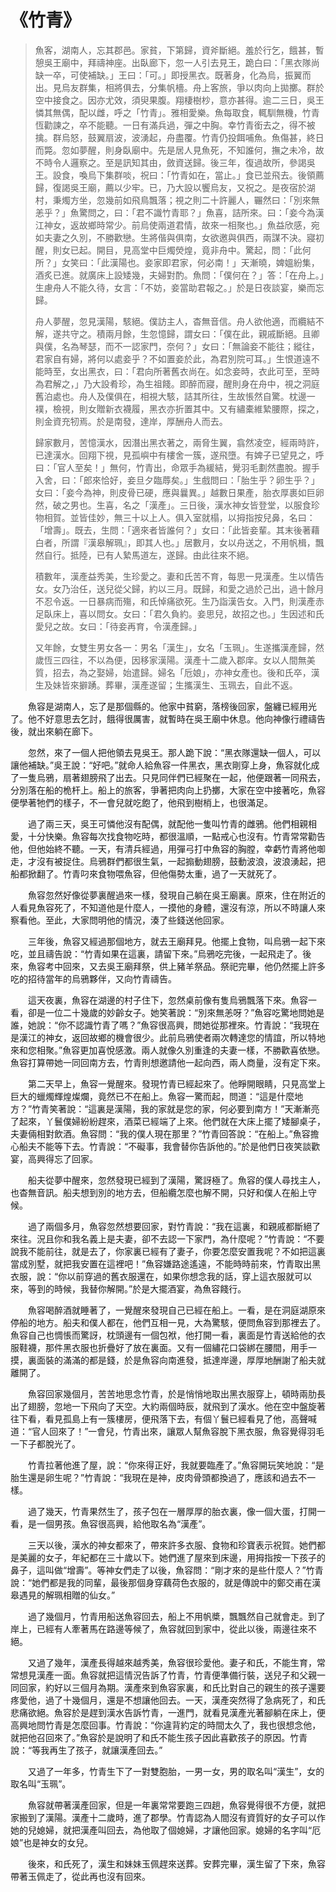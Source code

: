 # 《竹青》

> 魚客，湖南人，忘其郡邑。家貧，下第歸，資斧斷絕。羞於行乞，餓甚，暫憩吳王廟中，拜禱神座。出臥廊下，忽一人引去見王，跪白曰：「黑衣隊尚缺一卒，可使補缺。」王曰：「可。」即授黑衣。既著身，化為烏，振翼而出。見烏友群集，相將俱去，分集帆檣。舟上客旅，爭以肉向上拋擲。群於空中接食之。因亦尤效，須臾果腹。翔棲樹杪，意亦甚得。逾二三日，吳王憐其無偶，配以雌，呼之「竹青」。雅相愛樂。魚每取食，輒馴無機，竹青恆勸諫之，卒不能聽。一日有滿兵過，彈之中胸。幸竹青銜去之，得不被擒。群烏怒，鼓翼扇波，波湧起，舟盡覆。竹青仍投餌哺魚。魚傷甚，終日而斃。忽如夢醒，則身臥廟中。先是居人見魚死，不知誰何，撫之未冷，故不時令人邏察之。至是訊知其由，斂資送歸。後三年，復過故所，參謁吳王。設食，喚烏下集群啖，祝曰：「竹青如在，當止。」食已並飛去。後領薦歸，復謁吳王廟，薦以少牢。已，乃大設以饗烏友，又祝之。是夜宿於湖村，秉燭方坐，忽幾前如飛鳥飄落；視之則二十許麗人，囅然曰：「別來無恙乎？」魚驚問之，曰：「君不識竹青耶？」魚喜，詰所來。曰：「妾今為漢江神女，返故鄉時常少。前烏使兩道君情，故來一相聚也。」魚益欣感，宛如夫妻之久別，不勝歡戀。生將偕與俱南，女欲邀與俱西，兩謀不決。寢初醒，則女已起。開目，見高堂中巨燭熒煌，竟非舟中。驚起，問：「此何所？」女笑曰：「此漢陽也。妾家即君家，何必南！」天漸曉，婢媼紛集，酒炙已進。就廣床上設矮幾，夫婦對酌。魚問：「僕何在？」答：「在舟上。」生慮舟人不能久待，女言：「不妨，妾當助君報之。」於是日夜談宴，樂而忘歸。
>
> 舟人夢醒，忽見漢陽，駭絕。僕訪主人，杳無音信。舟人欲他適，而纜結不解，遂共守之。積兩月餘，生忽憶歸，謂女曰：「僕在此，親戚斷絕。且卿與僕，名為琴瑟，而不一認家門，奈何？」女曰：「無論妾不能往；縱往，君家自有婦，將何以處妾乎？不如置妾於此，為君別院可耳。」生恨道遠不能時至，女出黑衣，曰：「君向所著舊衣尚在。如念妾時，衣此可至，至時為君解之，」乃大設肴珍，為生祖餞。即醉而寢，醒則身在舟中，視之洞庭舊泊處也。舟人及僕俱在，相視大駭，詰其所往，生故悵然自驚。枕邊一襆，檢視，則女贈新衣襪履，黑衣亦折置其中。又有繡橐維縶腰際，探之，則金資充牣焉。於是南發，達岸，厚酬舟人而去。
>
> 歸家數月，苦憶漢水，因潛出黑衣著之，兩脅生翼，翕然凌空，經兩時許，已達漢水。回翔下視，見孤嶼中有樓舍一簇，遂飛墮。有婢子已望見之，呼曰：「官人至矣！」無何，竹青出，命眾手為緩結，覺羽毛劃然盡脫。握手入舍，曰：「郎來恰好，妾旦夕臨蓐矣。」生戲問曰：「胎生乎？卵生乎？」女曰：「妾今為神，則皮骨已硬，應與曩異。」越數日果產，胎衣厚裹如巨卵然，破之男也。生喜，名之「漢產」。三日後，漢水神女皆登堂，以服食珍物相賀。並皆佳妙，無三十以上人。俱入室就榻，以拇指按兒鼻，名曰：「增壽」。既去，生問：「適來者皆誰何？」女曰：「此皆妾輩。其末後著藉白者，所謂『漢皋解珮』，即其人也。」居數月，女以舟送之，不用帆楫，飄然自行。抵陸，已有人縶馬道左，遂歸。由此往來不絕。
>
> 積數年，漢產益秀美，生珍愛之。妻和氏苦不育，每思一見漢產。生以情告女。女乃治任，送兒從父歸，約以三月。既歸，和愛之過於己出，過十餘月不忍令返。一日暴病而殤，和氏悼痛欲死。生乃詣漢告女。入門，則漢產赤足臥床上，喜以問女。女曰：「君久負約。妾思兒，故招之也。」生因述和氏愛兒之故。女曰：「待妾再育，令漢產歸。」
>
> 又年餘，女雙生男女各一：男名「漢生」，女名「玉珮」。生遂攜漢產歸，然歲恆三四往，不以為便，因移家漢陽。漢產十二歲入郡庠。女以人間無美質，招去，為之娶婦，始遣歸。婦名「卮娘」，亦神女產也。後和氏卒，漢生及妹皆來擗踴。葬畢，漢產遂留；生攜漢生、玉珮去，自此不返。

&emsp;&emsp;魚容是湖南人，忘了是那個縣的。他家中貧窮，落榜後回家，盤纏已經用光了。他不好意思去乞討，餓得很厲害，就暫時在吳王廟中休息。他向神像行禮禱告後，就出來躺在廊下。

&emsp;&emsp;忽然，來了一個人把他領去見吳王。那人跪下說：“黑衣隊還缺一個人，可以讓他補缺。”吳王說：“好吧。”就命人給魚容一件黑衣，黑衣剛穿上身，魚容就化成了一隻烏鴉，扇著翅膀飛了出去。只見同伴們已經聚在一起，他便跟著一同飛去，分別落在船的桅杆上。船上的旅客，爭著把肉向上扔擲，大家在空中接著吃，魚容便學著牠們的樣子，不一會兒就吃飽了，他飛到樹梢上，也很滿足。

&emsp;&emsp;過了兩三天，吳王可憐他沒有配偶，就配他一隻叫竹青的雌鴉。他們相親相愛，十分快樂。魚容每次找食物吃時，都很溫順，一點戒心也沒有。竹青常常勸告他，但他始終不聽。一天，有清兵經過，用彈弓打中魚容的胸膛，幸虧竹青將他啣走，才沒有被捉住。烏鴉群們都很生氣，一起搧動翅膀，鼓動波浪，波浪湧起，把船都掀翻了。竹青叼來食物喂魚容，但他傷勢太重，過了一天就死了。

&emsp;&emsp;魚容忽然好像從夢裏醒過來一樣，發現自己躺在吳王廟裏。原來，住在附近的人看見魚容死了，不知道他是什麼人，一摸他的身體，還沒有涼，所以不時讓人來察看他。至此，大家問明他的情況，湊了些錢送他回家。

&emsp;&emsp;三年後，魚容又經過那個地方，就去王廟拜見。他擺上食物，叫烏鴉一起下來吃，並且禱告說：“竹青如果在這裏，請留下來。”烏鴉吃完後，一起飛走了。後來，魚容考中回來，又去吳王廟拜祭，供上豬羊祭品。祭祀完畢，他仍然擺上許多吃的招待當年的烏鴉夥伴，又向竹青禱告。

&emsp;&emsp;這天夜裏，魚容在湖邊的村子住下，忽然桌前像有隻烏鴉飄落下來。魚容一看，卻是一位二十幾歲的妙齡女子。她笑著說：“別來無恙呀？”魚容吃驚地問她是誰，她說：“你不認識竹青了嗎？”魚容很高興，問她從那裡來。竹青說：“我現在是漢江的神女，返回故鄉的機會很少。此前烏鴉使者兩次轉達您的情誼，所以特地來和您相聚。”魚容更加喜悅感激。兩人就像久別重逢的夫妻一樣，不勝歡喜依戀。魚容打算帶她一同回南方去，竹青則想邀請他一起向西，兩人商量，沒有定下來。

&emsp;&emsp;第二天早上，魚容一覺醒來。發現竹青已經起來了。他睜開眼睛，只見高堂上巨大的蠟燭輝煌燦爛，竟然已不在船上。魚容一驚而起，問道：“這是什麼地方？”竹青笑著說：“這裏是漢陽，我的家就是您的家，何必要到南方！”天漸漸亮了起來，丫鬟僕婦紛紛趕來，酒菜已經端了上來。他們就在大床上擺了矮腳桌子，夫妻倆相對飲酒。魚容問：“我的僕人現在那里？”竹青回答說：“在船上。”魚容擔心船夫不能等下去。竹青說：“不礙事，我會替你告訴他的。”於是他們日夜笑談歡宴，高興得忘了回家。

&emsp;&emsp;船夫從夢中醒來，忽然發現已經到了漢陽，驚訝極了。魚容的僕人尋找主人，也杳無音訊。船夫想到別的地方去，但船纜怎麼也解不開，只好和僕人在船上守候。

&emsp;&emsp;過了兩個多月，魚容忽然想要回家，對竹青說：“我在這裏，和親戚都斷絕了來往。況且你和我名義上是夫妻，卻不去認一下家門，為什麼呢？”竹青說：“不要說我不能前往，就是去了，你家裏已經有了妻子，你要怎麼安置我呢？不如把這裏當成別墅，就把我安置在這裡吧！”魚容嫌路途遙遠，不能時時前來，竹青取出黑衣服，說：“你以前穿過的舊衣服還在，如果你想念我的話，穿上這衣服就可以來，等到的時候，我替你解開。”於是大擺酒宴，為魚容餞行。

&emsp;&emsp;魚容喝醉酒就睡著了，一覺醒來發現自己已經在船上。一看，是在洞庭湖原來停船的地方。船夫和僕人都在，他們互相一見，大為驚駭，便問魚容到那裡去了。魚容自己也惆悵而驚訝，枕頭邊有一個包袱，他打開一看，裏面是竹青送給他的衣服鞋襪，那件黑衣服也折疊好了放在裏面。又有一個繡花口袋綁在腰間，用手一摸，裏面裝的滿滿的都是錢，於是魚容向南進發，抵達岸邊，厚厚地酬謝了船夫就離開了。

&emsp;&emsp;魚容回家幾個月，苦苦地思念竹青，於是悄悄地取出黑衣服穿上，頓時兩肋長出了翅膀，忽地一下飛向了天空。大約兩個時辰，就飛到了漢水。他在空中盤旋著往下看，看見孤島上有一簇樓房，便飛落下去，有個丫鬟已經看見了他，高聲喊道：“官人回來了！”一會兒，竹青出來，讓眾人幫魚容脫下黑衣服，魚容覺得羽毛一下子都脫光了。

&emsp;&emsp;竹青拉著他進了屋，說：“你來得正好，我就要臨產了。”魚容開玩笑地說：“是胎生還是卵生呢？”竹青說：“我現在是神，皮肉骨頭都換過了，應該和過去不一樣。

&emsp;&emsp;過了幾天，竹青果然生了，孩子包在一層厚厚的胎衣裏，像一個大蛋，打開一看，是一個男孩。魚容很高興，給他取名為“漢產”。

&emsp;&emsp;三天以後，漢水的神女都來了，帶來許多衣服、食物和珍寶表示祝賀。她們都是美麗的女子，年紀都在三十歲以下。她們進了屋來到床邊，用拇指按一下孩子的鼻子，這叫做“增壽”。等神女們走了以後，魚容問：“剛才來的是些什麼人？”竹青說：“她們都是我的同輩，最後那個身穿藕荷色衣服的，就是傳說中的鄭交甫在漢皋遇見的解珮相贈的仙女。”

&emsp;&emsp;過了幾個月，竹青用船送魚容回去，船上不用帆槳，飄飄然自己就會走。到了岸上，已經有人牽著馬在路邊等候了，魚容就回到家中，從此以後，兩邊往來不絕。

&emsp;&emsp;又過了幾年，漢產長得越來越秀美，魚容很珍愛他。妻子和氏，不能生育，常常想見漢產一面。魚容就把這情況告訴了竹青，竹青便準備行裝，送兒子和父親一同回家，約好以三個月為期。漢產來到魚容家裏，和氏比對自己的親生的孩子還要疼愛他，過了十幾個月，還是不想讓他回去。一天，漢產突然得了急病死了，和氏悲痛欲絕。魚容於是趕到漢水告訴竹青，一進門，就看見漢產光著腳躺在床上，便高興地問竹青是怎麼回事。竹青說：“你違背約定的時間太久了，我也很想念他，就把他召回來了。”魚容於是說明了和氏不能生孩子因此喜歡孩子的原因。竹青說：“等我再生了孩子，就讓漢產回去。”

&emsp;&emsp;又過了一年多，竹青生下了一對雙胞胎，一男一女，男的取名叫“漢生”，女的取名叫“玉珮”。

&emsp;&emsp;魚容就帶著漢產回家，但是一年裏常常要跑三四趟，魚容覺得很不方便，就把家搬到了漢陽。漢產十二歲時，進了郡學。竹青認為人間沒有資質好的女子可以作她的兒媳婦，就把漢產叫回去，為他取了個媳婦，才讓他回家。媳婦的名字叫“厄娘”也是神女的女兒。

&emsp;&emsp;後來，和氏死了，漢生和妹妹玉佩趕來送葬。安葬完畢，漢生留了下來，魚容帶著玉佩走了，從此再也沒有回來。

